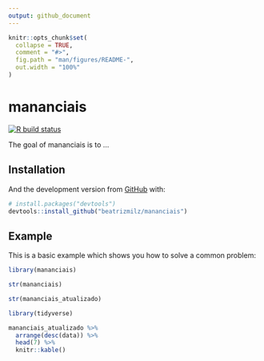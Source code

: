 ```yaml
---
output: github_document
---
```


<!-- README.md is generated from README.Rmd. Please edit that file -->

```r
knitr::opts_chunk$set(
  collapse = TRUE,
  comment = "#>",
  fig.path = "man/figures/README-",
  out.width = "100%"
)
```

# mananciais

<!-- badges: start -->
[![R build status](https://github.com/beatrizmilz/mananciais/workflows/R-CMD-check/badge.svg)](https://github.com/beatrizmilz/mananciais/actions)
<!-- badges: end -->

The goal of mananciais is to ...

## Installation

And the development version from [GitHub](https://github.com/) with:

``` r
# install.packages("devtools")
devtools::install_github("beatrizmilz/mananciais")
```
## Example

This is a basic example which shows you how to solve a common problem:

```r
library(mananciais)

str(mananciais)

str(mananciais_atualizado)
```



```r
library(tidyverse)

mananciais_atualizado %>% 
  arrange(desc(data)) %>% 
  head(7) %>%
  knitr::kable()
```




